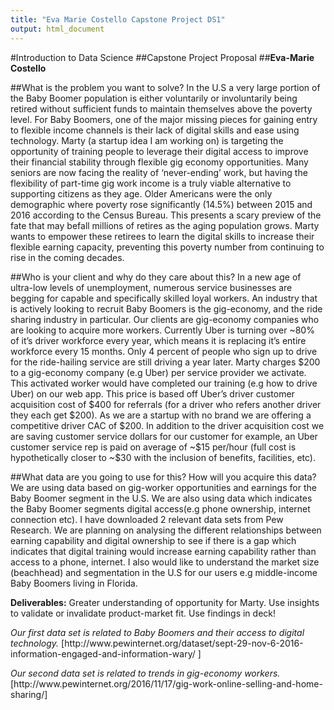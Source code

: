 ```yaml
---
title: "Eva Marie Costello Capstone Project DS1"
output: html_document
---
```

#Introduction to Data Science
##Capstone Project Proposal 
##__Eva-Marie Costello__
 
 
##What is the problem you want to solve?
In the U.S a very large portion of the Baby Boomer population is either voluntarily or involuntarily being retired without sufficient funds to maintain themselves above the poverty level. For Baby Boomers, one of the major missing pieces for gaining entry to flexible income channels is their lack of digital skills and ease using technology. Marty (a startup idea I am working on) is targeting the opportunity of training people to leverage their digital access to improve their financial stability through flexible gig economy opportunities. Many seniors are now facing the reality of ‘never-ending’ work, but having the flexibility of part-time gig work income is a truly viable alternative to supporting citizens as they age. Older Americans were the only demographic where poverty rose significantly (14.5%) between 2015 and 2016 according to the Census Bureau. This presents a scary preview of the fate that may befall millions of retires as the aging population grows. Marty wants to empower these retirees to learn the digital skills to increase their flexible earning capacity, preventing this poverty number from continuing to rise in the coming decades.


##Who is your client and why do they care about this?
In a new age of ultra-low levels of unemployment, numerous service businesses are begging for capable and specifically skilled loyal workers.  An industry that is actively looking to recruit Baby Boomers is the gig-economy, and the ride sharing industry in particular. Our clients are gig-economy companies who are looking to acquire more workers. Currently Uber is turning over ~80% of it’s driver workforce every year, which means it is replacing it’s entire workforce every 15 months. Only 4 percent of people who sign up to drive for the ride-hailing service are still driving a year later.  Marty charges $200 to a gig-economy company (e.g Uber) per service provider we activate. This activated worker would have completed our training (e.g how to drive Uber) on our web app. This price is based off Uber’s driver customer acquisition cost of $400 for referrals (for a driver who refers another driver they each get $200). As we are a startup with no brand we are offering a competitive driver CAC of $200. In addition to the driver acquisition cost we are saving customer service dollars for our customer for example, an Uber customer service rep is paid on average of ~$15 per/hour (full cost is hypothetically closer to ~$30 with the inclusion of benefits, facilities, etc). 


##What data are you going to use for this? How will you acquire this data?
We are using data based on gig-worker opportunities and earnings for the Baby Boomer segment in the U.S. We are also using data which indicates the Baby Boomer segments digital access(e.g phone ownership, internet connection etc). I have downloaded 2 relevant data sets from Pew Research. We are planning on analysing the different relationships between earning capability and digital ownership to see if there is a gap which indicates that digital training would increase earning capability rather than access to a phone, internet. I also would like to understand the market size (beachhead) and segmentation in the U.S for our users e.g middle-income Baby Boomers living in Florida. 

**Deliverables:** Greater understanding of opportunity for Marty. Use insights to validate or invalidate product-market fit. Use findings in deck!

*Our first data set is related to Baby Boomers and their access to digital technology.*
[http://www.pewinternet.org/dataset/sept-29-nov-6-2016-information-engaged-and-information-wary/ ]

*Our second data set is related to trends in gig-economy workers.*
[http://www.pewinternet.org/2016/11/17/gig-work-online-selling-and-home-sharing/]



